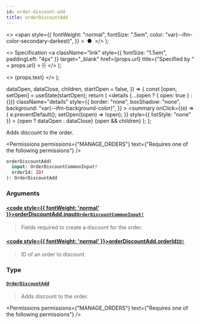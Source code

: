 ```yaml
---
id: order-discount-add
title: orderDiscountAdd
---
```


  <>
    <span
      style={{
        fontWeight: "normal",
        fontSize: ".5em",
        color: "var(--ifm-color-secondary-darkest)",
      }}
    >
      &nbsp;●&nbsp;
    </span>
  </>
);

  <>
    Specification
    <a
      className="link"
      style={{ fontSize: "1.5em", paddingLeft: "4px" }}
      target="\_blank"
      href={props.url}
      title={"Specified by " + props.url}
    >
      ⎘
    </a>
  </>
);

  <>
    <span className={props.class}>{props.text}</span>
  </>
);


  dataOpen,
  dataClose,
  children,
  startOpen = false,
}) => {
  const [open, setOpen] = useState(startOpen);
  return (
    <details
      {...(open ? { open: true } : {})}
      className="details"
      style={{
        border: "none",
        boxShadow: "none",
        background: "var(--ifm-background-color)",
      }}
    >
      <summary
        onClick={(e) => {
          e.preventDefault();
          setOpen((open) => !open);
        }}
        style={{ listStyle: "none" }}
      >
        {open ? dataOpen : dataClose}
      </summary>
      {open && children}
    </details>
  );
};

Adds discount to the order.

<Permissions
  permissions={"MANAGE_ORDERS"}
  text={"Requires one of the following permissions"}
/>

```graphql
orderDiscountAdd(
  input: OrderDiscountCommonInput!
  orderId: ID!
): OrderDiscountAdd
```

### Arguments

#### [<code style={{ fontWeight: 'normal' }}>orderDiscountAdd.<b>input</b></code>](#)<Bullet />[`OrderDiscountCommonInput!`](../../../api-reference/orders/inputs/order-discount-common-input) <Badge class="badge badge--secondary" text="non-null"/> <Badge class="badge badge--secondary" text="input"/> <Badge class="badge badge--secondary" text="orders"/>

> Fields required to create a discount for the order.

#### [<code style={{ fontWeight: 'normal' }}>orderDiscountAdd.<b>orderId</b></code>](#)<Bullet />[`ID!`](../../../api-reference/miscellaneous/scalars/id) <Badge class="badge badge--secondary" text="non-null"/> <Badge class="badge badge--secondary" text="scalar"/> <Badge class="badge badge--secondary" text="miscellaneous"/>

> ID of an order to discount.

### Type

#### [`OrderDiscountAdd`](../../../api-reference/orders/objects/order-discount-add) <Badge class="badge badge--secondary" text="object"/> <Badge class="badge badge--secondary" text="orders"/>

> Adds discount to the order.

<Permissions
  permissions={"MANAGE_ORDERS"}
  text={"Requires one of the following permissions"}
/>

